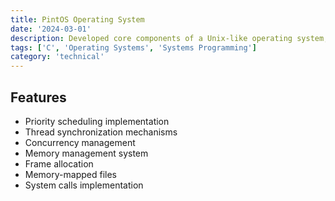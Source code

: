 ```yaml
---
title: PintOS Operating System
date: '2024-03-01'
description: Developed core components of a Unix-like operating system, including process management, file system, and virtual memory.
tags: ['C', 'Operating Systems', 'Systems Programming']
category: 'technical'
---
```



## Features

- Priority scheduling implementation
- Thread synchronization mechanisms
- Concurrency management
- Memory management system
- Frame allocation
- Memory-mapped files
- System calls implementation